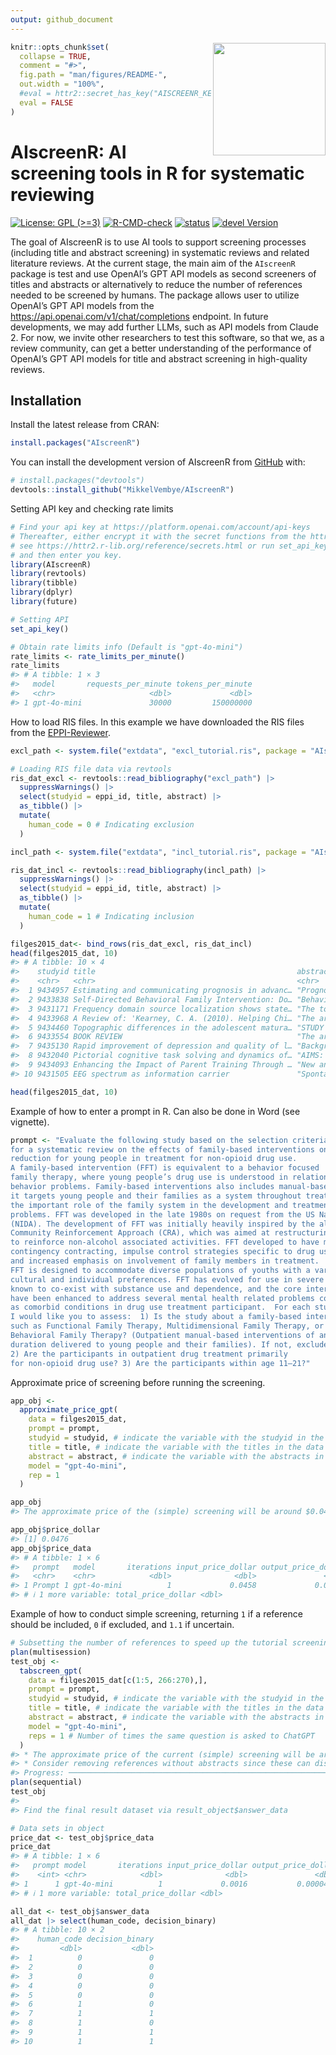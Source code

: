 ```yaml
---
output: github_document
---
```


<!-- README.md is generated from README.Rmd. Please edit that file -->

<a href="https://mikkelvembye.github.io/AIscreenR/"><img src="man/figures/AIscreenR_hex.png" align="right" width="180" /></a>

```r
knitr::opts_chunk$set(
  collapse = TRUE,
  comment = "#>",
  fig.path = "man/figures/README-",
  out.width = "100%",
  #eval = httr2::secret_has_key("AISCREENR_KEY")
  eval = FALSE
)
```

# AIscreenR: AI screening tools in R for systematic reviewing 

<!-- badges: start -->
[![License: GPL (>=3)](https://img.shields.io/badge/license-GPL-blue)](https://www.gnu.org/licenses/gpl-3.0.html)
[![R-CMD-check](https://github.com/MikkelVembye/AIscreenR/actions/workflows/R-CMD-check.yaml/badge.svg)](https://github.com/MikkelVembye/AIscreenR/actions/workflows/R-CMD-check.yaml)
[![status](https://img.shields.io/badge/status-under%20review-orange)](https://github.com/MikkelVembye/AIscreenR)
[![devel Version](https://img.shields.io/badge/devel-0.0.0.9999-brightgreen.svg)](https://mikkelvembye.github.io/AIscreenR/)
<!-- badges: end -->

The goal of AIscreenR is to use AI tools to support screening processes (including title and abstract screening) in systematic reviews and related literature reviews. At the current stage, the main aim of the `AIscreenR` package is test and use OpenAI's GPT API models as second screeners of titles and abstracts or alternatively to reduce the number of references needed to be screened by humans. The package allows user to utilize OpenAI's GPT API models from the [https://api.openai.com/v1/chat/completions](https://platform.openai.com/docs/models/model-endpoint-compatibility) endpoint. In future developments, we may add further LLMs, such as API models from Claude 2. For now, we invite other researchers to test this software, so that we, as a review community, can get a better understanding of the performance of OpenAI's GPT API models for title and abstract screening in high-quality reviews.

## Installation

Install the latest release from CRAN:

```r
install.packages("AIscreenR")
```

You can install the development version of AIscreenR from [GitHub](https://github.com/) with:

``` r
# install.packages("devtools")
devtools::install_github("MikkelVembye/AIscreenR")

```

Setting API key and checking rate limits
```r
# Find your api key at https://platform.openai.com/account/api-keys 
# Thereafter, either encrypt it with the secret functions from the httr2 package
# see https://httr2.r-lib.org/reference/secrets.html or run set_api_key() 
# and then enter you key.
library(AIscreenR)
library(revtools)
library(tibble)
library(dplyr)
library(future)

# Setting API
set_api_key()

# Obtain rate limits info (Default is "gpt-4o-mini")
rate_limits <- rate_limits_per_minute()
rate_limits
#> # A tibble: 1 × 3
#>   model       requests_per_minute tokens_per_minute
#>   <chr>                     <dbl>             <dbl>
#> 1 gpt-4o-mini               30000         150000000
```

How to load RIS files. In this example we have downloaded the RIS files from 
the [EPPI-Reviewer](https://eppi.ioe.ac.uk/cms/Default.aspx?tabid=2914). 

```r

excl_path <- system.file("extdata", "excl_tutorial.ris", package = "AIscreenR")

# Loading RIS file data via revtools
ris_dat_excl <- revtools::read_bibliography("excl_path") |> 
  suppressWarnings() |> 
  select(studyid = eppi_id, title, abstract) |> 
  as_tibble() |> 
  mutate(
    human_code = 0 # Indicating exclusion
  )

incl_path <- system.file("extdata", "incl_tutorial.ris", package = "AIscreenR")

ris_dat_incl <- revtools::read_bibliography(incl_path) |> 
  suppressWarnings() |> 
  select(studyid = eppi_id, title, abstract) |> 
  as_tibble() |> 
  mutate(
    human_code = 1 # Indicating inclusion
  )

filges2015_dat<- bind_rows(ris_dat_excl, ris_dat_incl)
head(filges2015_dat, 10)
#> # A tibble: 10 × 4
#>    studyid title                                             abstract human_code
#>    <chr>   <chr>                                             <chr>         <dbl>
#>  1 9434957 Estimating and communicating prognosis in advanc… "Progno…          0
#>  2 9433838 Self-Directed Behavioral Family Intervention: Do… "Behavi…          0
#>  3 9431171 Frequency domain source localization shows state… "The to…          0
#>  4 9433968 A Review of: 'Kearney, C. A. (2010). Helping Chi… "The ar…          0
#>  5 9434460 Topographic differences in the adolescent matura… "STUDY …          0
#>  6 9433554 BOOK REVIEW                                       "The ar…          0
#>  7 9435130 Rapid improvement of depression and quality of l… "Backgr…          0
#>  8 9432040 Pictorial cognitive task solving and dynamics of… "AIMS: …          0
#>  9 9434093 Enhancing the Impact of Parent Training Through … "New an…          0
#> 10 9431505 EEG spectrum as information carrier               "Sponta…          0
```
```r
head(filges2015_dat, 10)
```

Example of how to enter a prompt in R. Can also be done in Word (see vignette).

```r
prompt <- "Evaluate the following study based on the selection criteria
for a systematic review on the effects of family-based interventions on drug abuse
reduction for young people in treatment for non-opioid drug use.
A family-based intervention (FFT) is equivalent to a behavior focused
family therapy, where young people’s drug use is understood in relation to family
behavior problems. Family-based interventions also includes manual-based family therapies as
it targets young people and their families as a system throughout treatment, and thereby recognizes
the important role of the family system in the development and treatment of young people’s drug use
problems. FFT was developed in the late 1980s on request from the US National Institute on Drug Abuse
(NIDA). The development of FFT was initially heavily inspired by the alcohol abuse program
Community Reinforcement Approach (CRA), which was aimed at restructuring the environment
to reinforce non-alcohol associated activities. FFT developed to have more emphasis on
contingency contracting, impulse control strategies specific to drug use,
and increased emphasis on involvement of family members in treatment.
FFT is designed to accommodate diverse populations of youths with a variety of behavioral,
cultural and individual preferences. FFT has evolved for use in severe behavioral disturbances
known to co-exist with substance use and dependence, and the core interventions
have been enhanced to address several mental health related problems commonly occurring
as comorbid conditions in drug use treatment participant.  For each study,
I would like you to assess:  1) Is the study about a family-based intervention,
such as Functional Family Therapy, Multidimensional Family Therapy, or
Behavioral Family Therapy? (Outpatient manual-based interventions of any
duration delivered to young people and their families). If not, exclude study.
2) Are the participants in outpatient drug treatment primarily
for non-opioid drug use? 3) Are the participants within age 11–21?"
```

Approximate price of screening before running the screening.

```r
app_obj <- 
  approximate_price_gpt(
    data = filges2015_dat,
    prompt = prompt,
    studyid = studyid, # indicate the variable with the studyid in the data
    title = title, # indicate the variable with the titles in the data
    abstract = abstract, # indicate the variable with the abstracts in the data
    model = "gpt-4o-mini",
    rep = 1 
  )

app_obj
#> The approximate price of the (simple) screening will be around $0.0476.

app_obj$price_dollar
#> [1] 0.0476
app_obj$price_data
#> # A tibble: 1 × 6
#>   prompt   model       iterations input_price_dollar output_price_dollar
#>   <chr>    <chr>            <dbl>              <dbl>               <dbl>
#> 1 Prompt 1 gpt-4o-mini          1             0.0458             0.00178
#> # ℹ 1 more variable: total_price_dollar <dbl>
```

Example of how to conduct simple screening, returning `1` if a reference should be included,
`0` if excluded, and `1.1` if uncertain. 

```r
# Subsetting the number of references to speed up the tutorial screening
plan(multisession)
test_obj <- 
  tabscreen_gpt(
    data = filges2015_dat[c(1:5, 266:270),],
    prompt = prompt, 
    studyid = studyid, # indicate the variable with the studyid in the data
    title = title, # indicate the variable with the titles in the data
    abstract = abstract, # indicate the variable with the abstracts in the data
    model = "gpt-4o-mini",
    reps = 1 # Number of times the same question is asked to ChatGPT
  ) 
#> * The approximate price of the current (simple) screening will be around $0.0017.
#> * Consider removing references without abstracts since these can distort the accuracy of the screening.
#> Progress: ───────────────────────────────────────────────────────────────────────────────────── 100%
plan(sequential)
test_obj
#> 
#> Find the final result dataset via result_object$answer_data

# Data sets in object
price_dat <- test_obj$price_data
price_dat
#> # A tibble: 1 × 6
#>   prompt model       iterations input_price_dollar output_price_dollar
#>    <int> <chr>            <dbl>              <dbl>               <dbl>
#> 1      1 gpt-4o-mini          1             0.0016           0.0000432
#> # ℹ 1 more variable: total_price_dollar <dbl>

all_dat <- test_obj$answer_data
all_dat |> select(human_code, decision_binary)
#> # A tibble: 10 × 2
#>    human_code decision_binary
#>         <dbl>           <dbl>
#>  1          0               0
#>  2          0               0
#>  3          0               0
#>  4          0               0
#>  5          0               0
#>  6          1               0
#>  7          1               1
#>  8          1               0
#>  9          1               1
#> 10          1               1
```

